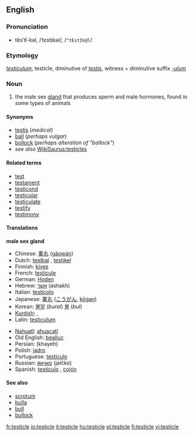{{wikipediapar|testicles}}
==English==
===Pronunciation===
*tĕsʹtĭ-kəl, /ˈtɛstɪkəl/, /<tt>"tEstIk@l</tt>/

===Etymology===
{{L.}} ''[[testiculum]]'', testicle, diminutive of ''[[testis#Latin|testis]]'', witness + diminutive suffix ''[[-ulum]]''

===Noun===
{{en-noun}}

#the male sex [[gland]] that produces sperm and male hormones, found in some types of animals

====Synonyms====
*[[testis]] (''medical'')
*[[ball]] (''perhaps vulgar'')
*[[bollock]] (''perhaps alteration of "ballock"'')
*''see also'' [[WikiSaurus:testicles]]

====Related terms====
<!--All are related; none are derived-->
*[[test]]
*[[testament]]
*[[testicond]]
*[[testicular]]
*[[testiculate]]
*[[testify]]
*[[testimony]]

====Translations====
'''male sex gland'''
{{top}}
*Chinese: [[睾丸]] ([[gāowán]])
*Dutch: [[teelbal]] {{m}}, [[testikel]] {{n}}
*Finnish: [[kives]]
*French: [[testicule]] {{m}}
*German: [[Hoden]] {{m}}
*Hebrew: [[אשך]] (ashakh) {{n}}
*Italian: [[testicolo]] {{m}}
*Japanese: [[睾丸]] ([[こうがん]], [[kōgan]])
*Korean: [[불알]] (''bural'') [[불]] (''bul'')
*[[Kurdish]]: {{trad|ku|gun}} {{m}}, {{trad|ku|hêlik}} {{m}}
*Latin: [[testiculum]] {{n}}
{{mid}}
*[[Nahuatl]]: [[ahuacatl]]
*Old English: [[beallucas|bealluc]]
*Persian: {{FAchar|[[خایه]]}} (khayeh)
*Polish: [[jądro]] {{n}}
*Portuguese: [[testículo]] {{m}}
*Russian: [[яичко]] (jaíčko) {{n}}
*Spanish: [[testículo]] {{m}}, [[cojón]] {{m}}
{{bottom}}

====See also====
*[[scrotum]]
*[[bulla]]
*[[bull]]
*[[bullock]]

[[fr:testicle]]
[[io:testicle]]
[[it:testicle]]
[[hu:testicle]]
[[pl:testicle]]
[[fi:testicle]]
[[vi:testicle]]